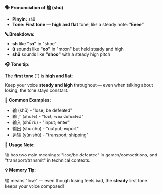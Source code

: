 **🗣️ Pronunciation of 输 (shū)**

- **Pinyin:** shū
- **Tone: First tone** — **high and flat** tone, like a steady note: **"Eeee"**

**🔤 Breakdown:**

- **sh** like **"sh"** in "shoe"
- **ū** sounds like **"oo"** in "moon" but held steady and high
- **shū** sounds like **"shoo"** with a steady high pitch

**🎧 Tone tip:**

The **first tone** (¯) is **high and flat**:

Keep your voice **steady and high** throughout — even when talking about losing, the tone stays constant.

**📝 Common Examples:**

- 输 (shū) - "lose; be defeated"
- 输了 (shū le) - "lost; was defeated"
- 输入 (shū rù) - "input; enter"
- 输出 (shū chū) - "output; export"
- 运输 (yùn shū) - "transport; shipping"

**📍 Usage Note:**

输 has two main meanings: "lose/be defeated" in games/competitions, and "transport/transmit" in technical contexts.

**💡 Memory Tip:**

输 means "lose" — even though losing feels bad, the **steady** first tone keeps your voice composed!